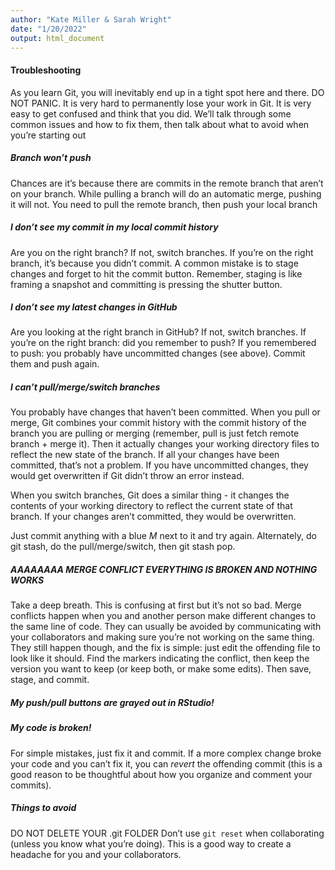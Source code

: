 ```yaml
---
author: "Kate Miller & Sarah Wright"
date: "1/20/2022"
output: html_document
---
```


#### Troubleshooting

As you learn Git, you will inevitably end up in a tight spot here and there. DO NOT PANIC. It is very hard to permanently lose your work in Git. It is very easy to get confused and think that you did. We'll talk through some common issues and how to fix them, then talk about what to avoid when you're starting out

##### Branch won't push

Chances are it's because there are commits in the remote branch that aren't on your branch. While pulling a branch will do an automatic merge, pushing it will not. You need to pull the remote branch, then push your local branch

##### I don't see my commit in my local commit history

Are you on the right branch? If not, switch branches. If you're on the right branch, it's because you didn't commit. A common mistake is to stage changes and forget to hit the commit button. Remember, staging is like framing a snapshot and committing is pressing the shutter button.

##### I don't see my latest changes in GitHub

Are you looking at the right branch in GitHub? If not, switch branches. If you're on the right branch: did you remember to push? If you remembered to push: you probably have uncommitted changes (see above). Commit them and push again.

##### I can't pull/merge/switch branches

You probably have changes that haven't been committed. When you pull or merge, Git combines your commit history with the commit history of the branch you are pulling or merging (remember, pull is just fetch remote branch + merge it). Then it actually changes your working directory files to reflect the new state of the branch. If all your changes have been committed, that's not a problem. If you have uncommitted changes, they would get overwritten if Git didn't throw an error instead. 

When you switch branches, Git does a similar thing - it changes the contents of your working directory to reflect the current state of that branch. If your changes aren't committed, they would be overwritten.

Just commit anything with a blue *M* next to it and try again.
Alternately, do git stash, do the pull/merge/switch, then git stash pop. 

##### AAAAAAAA MERGE CONFLICT EVERYTHING IS BROKEN AND NOTHING WORKS

Take a deep breath. This is confusing at first but it's not so bad. Merge conflicts happen when you and another person make different changes to the same line of code. They can usually be avoided by communicating with your collaborators and making sure you're not working on the same thing. They still happen though, and the fix is simple: just edit the offending file to look like it should. Find the markers indicating the conflict, then keep the version you want to keep (or keep both, or make some edits). Then save, stage, and commit. 

##### My push/pull buttons are grayed out in RStudio!


##### My code is broken!

For simple mistakes, just fix it and commit. If a more complex change broke your code and you can't fix it, you can *revert* the offending commit (this is a good reason to be thoughtful about how you organize and comment your commits).

##### Things to avoid

DO NOT DELETE YOUR .git FOLDER
Don't use `git reset` when collaborating (unless you know what you're doing). This is a good way to create a headache for you and your collaborators.




